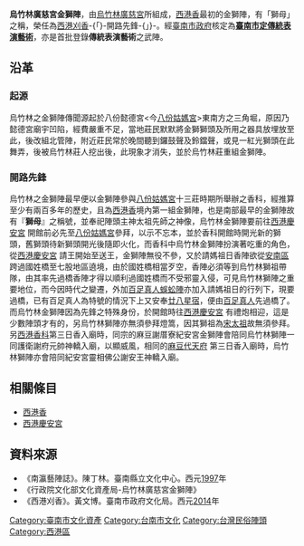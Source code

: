 {{no footnotes|time=2015-06-04T01:47:15+00:00}}
{{tw monument
|name=西港烏竹林廣慈宮金獅陣
|formername=
|image= 
|imagename=
|othername=
|formalname=金獅陣
|level=其他-雜技
|class=傳統表演藝術／傳統表演藝術
|location=
|open=
|cost=
|website=
|time=
|date=西元2007年9月11日
|material= 
|when=
|quantity=
}}

'''烏竹林廣慈宮金獅陣'''，由[[烏竹林廣慈宮|烏竹林廣慈宮]]所組成，[[西港香|西港香]]最初的金獅陣，有「獅母」之稱，榮任為[[西港香|西港刈香]]-{「}-開路先鋒-{」}-。經[[臺南市政府|臺南市政府]]核定為'''[[臺南市文化資產列表#傳統藝術|臺南市定傳統表演藝術]]'''，亦是首批登錄'''傳統表演藝術'''之武陣。


==沿革==
===起源===

烏竹林之金獅陣傳聞源起於八份懿德宮<今[[八份姑媽宮|八份姑媽宮]]>東南方之三角堀，原因乃懿德宮廟宇凹陷，經費嚴重不足，當地莊民默默將金獅獅頭及所用之器具放埋放至此，後改組北管陣，附近莊民常於晚間聽到鑼鼓聲及鈴鐺聲，或見一紅光獅頭在此舞弄，後被烏竹林莊人挖出後，此現象才消失，並於烏竹林莊重組金獅陣。

===開路先鋒===
烏竹林之金獅陣最早便以金獅陣參與[[八份姑媽宮|八份姑媽宮]]十三莊時期所舉辦之香科，經推算至少有兩百多年的歷史，且為[[西港香|西港香]]境內第一組金獅陣，也是南部最早的金獅陣故有『'''獅母'''』之稱號，並奉祀陣頭主神太祖先師之神像，烏竹林金獅陣要前往[[西港慶安宮|西港慶安宮]] 開館前必先至[[八份姑媽宮|八份姑媽宮]]參拜，以示不忘本，並於香科開館時開光新的獅頭，舊獅頭待新獅頭開光後隨即火化，而香科中烏竹林金獅陣扮演著吃重的角色，從[[西港慶安宮|西港慶安宮]] 請王開始至送王，金獅陣無役不參，又於請媽祖日香陣欲從[[安南區|安南區]]跨過國姓橋至七股地區遶境，由於國姓橋相當歹空，香陣必須等到烏竹林獅祖帶隊，由其率先過橋香陣才得以順利過國姓橋而不受邪靈入侵，可見烏竹林獅陣之重要地位，而今因時代之變遷，外加[[蜈蚣陣|百足真人蜈蚣陣]]亦加入請媽祖日的行列下，現要過橋，已有百足真人為特號的情況下上又安奉[[廿八星宿|廿八星宿]]，便由[[蜈蚣陣|百足真人]]先過橋了。而烏竹林金獅陣因為先鋒之特殊身份，於開館時往[[西港慶安宮|西港慶安宮]] 有禮炮相迎，這是少數陣頭才有的，另烏竹林獅陣亦無須參拜燈篙，因其獅祖為[[宋太祖|宋太祖]]故無須參拜。另[[西港香|西港香科]]第三日香入廟時，同宗的麻豆謝厝寮紀安宮金獅陣會陪同烏竹林獅陣一同護衛謝府元帥神轎入廟，以顯威風，相同的[[麻豆代天府|麻豆代天府]] 第三日香入廟時，烏竹林獅陣亦會陪同紀安宮靈相佛公謝安王神轎入廟。

==相關條目==

* [[西港香|西港香]]
* [[西港慶安宮|西港慶安宮]]

== 資料來源 ==

* 《南瀛藝陣誌》。陳丁林。臺南縣立文化中心。西元[[1997|1997]]年
* 《行政院文化部文化資產局-烏竹林廣慈宮金獅陣》
* 《西港刈香》。黃文博。臺南市政府文化局。西元[[2014|2014]]年

{{臺南市古蹟}}

[[Category:臺南市文化資產|Category:臺南市文化資產]]
[[Category:台南市文化|Category:台南市文化]]
[[Category:台灣民俗陣頭|Category:台灣民俗陣頭]]


[[Category:西港區|Category:西港區]]